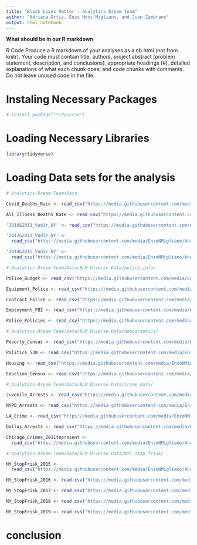 ---
title: "Black Lives Matter - Analytics Dream Team"
author: "Adriana Ortiz, Enzo Novi Migliano, and Juan Zambrano"
output: html_notebook
---

**What should be in our R markdown**

R Code
Produce a R markdown of your analyses as a nb.html (not from knitr). 
Your code must contain title, authors, project abstract (problem statement, description, and conclusions), appropriate headings (#), detailed explanations of what each chunk does, and code chunks with comments.
Do not leave unused code in the file.



# Instaling Necessary Packages

```{r}
# install.package("tidyverse")

```


# Loading Necessary Libraries

```{r}
library(tidyverse)
```

# Loading Data sets for the analysis


```{r}
# Analytics-Dream-Team/Data

Covid_Deaths_Race <- read_csv("https://media.githubusercontent.com/media/EnzoNMigliano/Analytics-Dream-Team/main/Data/Provisional_COVID-19_Death_Counts_by_County_and_Race_CDC_OCT1.csv")

All_Illness_Deaths_Rate <- read_csv("https://media.githubusercontent.com/media/EnzoNMigliano/Analytics-Dream-Team/main/Data/Cumulative_Provisional_Counts_of_Deaths_by_Sex__Race__and_Age_CDC_AUG10.csv")

'2010&2011_Vadir_NY' <- read_csv("https://media.githubusercontent.com/media/EnzoNMigliano/Analytics-Dream-Team/main/Data/2014-2015_VADIR_INCIDENTS-CITY_OF_NEW_YORK.csv")

'2012&2013_Vadir_NY' <- 
  read_csv("https://media.githubusercontent.com/media/EnzoNMigliano/Analytics-Dream-Team/main/Data/2012-2013_VADIR_INCIDENTS-CITY_OF%20_NEW%20YORK.csv")

'2014&2015_Vadir_NY' <- 
  read_csv("https://media.githubusercontent.com/media/EnzoNMigliano/Analytics-Dream-Team/main/Data/2014-2015_VADIR_INCIDENTS-CITY_OF_NEW_YORK.csv")

# Analytics-Dream-Team/Data/BLM Diverse Data/police_info/

Police_Budget <- read_csv("https://media.githubusercontent.com/media/EnzoNMigliano/Analytics-Dream-Team/main/Data/BLM%20Diverse%20Data/police_info/budgets.csv")

Equipment_Police <- read_csv("https://media.githubusercontent.com/media/EnzoNMigliano/Analytics-Dream-Team/main/Data/BLM%20Diverse%20Data/police_info/dod_equipment_purchases.csv")

Contract_Police <- read_csv("https://media.githubusercontent.com/media/EnzoNMigliano/Analytics-Dream-Team/main/Data/BLM%20Diverse%20Data/police_info/police_contracts.csv")

Employment_FBI <- read_csv("https://media.githubusercontent.com/media/EnzoNMigliano/Analytics-Dream-Team/main/Data/BLM%20Diverse%20Data/police_info/police_employment_fbi.csv")

Police_Policies <- read_csv("https://media.githubusercontent.com/media/EnzoNMigliano/Analytics-Dream-Team/main/Data/BLM%20Diverse%20Data/police_info/police_policies.csv")

# Analytics-Dream-Team/Data/BLM Diverse Data/demographics/

Poverty_Census <- read_csv("https://media.githubusercontent.com/media/EnzoNMigliano/Analytics-Dream-Team/main/Data/BLM%20Diverse%20Data/demographics/poverty_census_bureau.csv")

Politics_538 <- read_csv("https://media.githubusercontent.com/media/EnzoNMigliano/Analytics-Dream-Team/main/Data/BLM%20Diverse%20Data/demographics/politics_538.csv")

Housing <- read_csv("https://media.githubusercontent.com/media/EnzoNMigliano/Analytics-Dream-Team/main/Data/BLM%20Diverse%20Data/demographics/housing.csv")

Eduction_Census <- read.csv("https://media.githubusercontent.com/media/EnzoNMigliano/Analytics-Dream-Team/main/Data/BLM%20Diverse%20Data/demographics/education_census_bureau.csv")

# Analytics-Dream-Team/Data/BLM Diverse Data/crime_data/

Juvenile_Arrests <- read_csv("https://media.githubusercontent.com/media/EnzoNMigliano/Analytics-Dream-Team/main/Data/BLM%20Diverse%20Data/crime_data/juvenile_arrests.csv")

NYPD_Arrests <- read_csv("https://media.githubusercontent.com/media/EnzoNMigliano/Analytics-Dream-Team/main/Data/BLM%20Diverse%20Data/crime_data/NYPD_Arrests_Data__Historic_.csv")

LA_Crime <- read_csv("https://media.githubusercontent.com/media/EnzoNMigliano/Analytics-Dream-Team/main/Data/BLM%20Diverse%20Data/crime_data/LA%20Crime_Data_from_2010_to_2019.csv")

Dallas_Arrests <- read_csv("https://media.githubusercontent.com/media/EnzoNMigliano/Analytics-Dream-Team/main/Data/BLM%20Diverse%20Data/crime_data/Dallas%20Police%20Arrests.csv")

Chicago_Crimes_2011topresent <- 
  read_csv("https://media.githubusercontent.com/media/EnzoNMigliano/Analytics-Dream-Team/main/Data/BLM%20Diverse%20Data/crime_data/Chicago%20Crimes_-_2001_to_Present.csv")

# Analytics-Dream-Team/Data/BLM Diverse Data/NYC_stop_frisk/

NY_StopFrisk_2015 <- 
  read_csv("https://media.githubusercontent.com/media/EnzoNMigliano/Analytics-Dream-Team/main/Data/BLM%20Diverse%20Data/NYC_stop_frisk/sqf-2015.csv")

NY_StopFrisk_2016 <- read.csv("https://media.githubusercontent.com/media/EnzoNMigliano/Analytics-Dream-Team/main/Data/BLM%20Diverse%20Data/NYC_stop_frisk/sqf-2016.csv")

NY_StopFrisk_2017 <- read.csv("https://media.githubusercontent.com/media/EnzoNMigliano/Analytics-Dream-Team/main/Data/BLM%20Diverse%20Data/NYC_stop_frisk/sqf-2017.csv")

NY_StopFrisk_2018 <- read.csv("https://media.githubusercontent.com/media/EnzoNMigliano/Analytics-Dream-Team/main/Data/BLM%20Diverse%20Data/NYC_stop_frisk/sqf-2018.csv")

NY_StopFrisk_2019 <- read.cvs("https://media.githubusercontent.com/media/EnzoNMigliano/Analytics-Dream-Team/main/Data/BLM%20Diverse%20Data/NYC_stop_frisk/sqf-2019.csv")

```

# conclusion
























